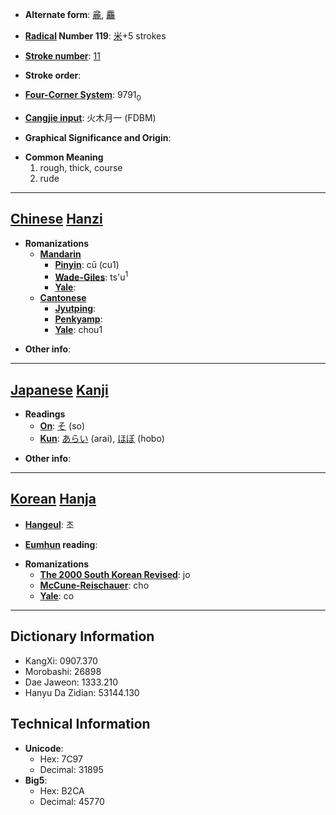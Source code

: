 * '''Alternate form''': [[麄]], [[麤]]

* '''[[Wiktionary:Chinese radical index| Radical]] Number 119''': [[Wiktionary:Chinese radical index 米|米]]+5 strokes

* '''[[Wiktionary:Chinese total strokes index|Stroke number]]''': [[Wiktionary:Chinese total strokes index 11|11]]

* '''Stroke order''': 

* '''[[Wiktionary:Chinese four corner index|Four-Corner System]]''': 9791<sub>0</sub>

* '''[[Wiktionary:Chinese Cangjie index|Cangjie input]]''': 火木月一 (FDBM)

* '''Graphical Significance and Origin''': 

* '''Common Meaning'''
*# rough, thick, course
*# rude


----

== [[Chinese]] [[Hanzi]] ==

* '''Romanizations'''
** '''[[Mandarin]]'''
*** '''[[Pinyin]]''': cū (cu1)
*** '''[[Wade-Giles]]''': ts'u<sup>1</sup>
*** '''[[Yale]]''': 
** '''[[Cantonese]]'''
*** '''[[Jyutping]]''':
*** '''[[Penkyamp]]''': 
*** '''[[Yale]]''': chou1

* '''Other info''': 

----

== [[Japanese]] [[Kanji]] ==

* '''Readings'''
** '''[[On]]''': [[そ]] (so)
** '''[[Kun]]''': [[あらい]] (arai), [[ほぼ]] (hobo)

* '''Other info''':  

----

== [[Korean]] [[Hanja]] ==

* '''[[Hangeul]]''': 조

* '''[[Eumhun]] reading''': 

* '''Romanizations'''
** '''[[The 2000 South Korean Revised Romanization|The 2000 South Korean Revised]]''': jo
** '''[[McCune-Reischauer]]''': cho
** '''[[Yale]]''': co

----

== Dictionary Information ==

* KangXi: 0907.370
* Morobashi: 26898
* Dae Jaweon: 1333.210
* Hanyu Da Zidian: 53144.130

== Technical Information ==

* '''Unicode''':
** Hex: 7C97
** Decimal: 31895
* '''Big5''':
** Hex: B2CA
** Decimal: 45770